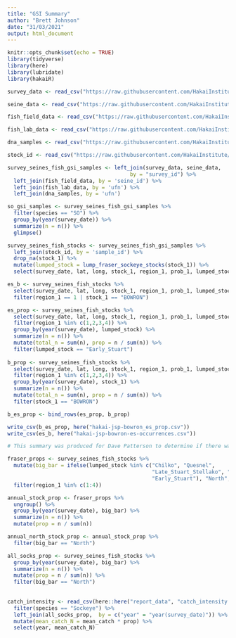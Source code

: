 ```yaml
---
title: "GSI Summary"
author: "Brett Johnson"
date: "31/03/2021"
output: html_document
---
```


```r
knitr::opts_chunk$set(echo = TRUE)
library(tidyverse)
library(here)
library(lubridate)
library(hakaiR)

survey_data <- read_csv("https://raw.githubusercontent.com/HakaiInstitute/jsp-data/develop/tidy_data/survey_data.csv")

seine_data <- read_csv("https://raw.githubusercontent.com/HakaiInstitute/jsp-data/develop/tidy_data/seine_data.csv")

fish_field_data <- read_csv("https://raw.githubusercontent.com/HakaiInstitute/jsp-data/develop/tidy_data/fish_field_data.csv", guess_max = 16000)

fish_lab_data <- read_csv("https://raw.githubusercontent.com/HakaiInstitute/jsp-data/develop/tidy_data/fish_lab_data.csv", guess_max = 8000)

dna_samples <- read_csv("https://raw.githubusercontent.com/HakaiInstitute/jsp-data/develop/tidy_data/dna_samples.csv")

stock_id <- read_csv("https://raw.githubusercontent.com/HakaiInstitute/jsp-data/develop/tidy_data/stock_id.csv")

survey_seines_fish_gsi_samples <- left_join(survey_data, seine_data,
                                       by = "survey_id") %>% 
  left_join(fish_field_data, by = 'seine_id') %>% 
  left_join(fish_lab_data, by = 'ufn') %>% 
  left_join(dna_samples, by = 'ufn') 

so_gsi_samples <- survey_seines_fish_gsi_samples %>% 
  filter(species == "SO") %>% 
  group_by(year(survey_date)) %>% 
  summarize(n = n()) %>% 
  glimpse()

survey_seines_fish_stocks <- survey_seines_fish_gsi_samples %>% 
  left_join(stock_id, by = 'sample_id') %>% 
  drop_na(stock_1) %>% 
  mutate(lumped_stock = lump_fraser_sockeye_stocks(stock_1)) %>% 
  select(survey_date, lat, long, stock_1, region_1, prob_1, lumped_stock)

```


```r


es_b <- survey_seines_fish_stocks %>% 
  select(survey_date, lat, long, stock_1, region_1, prob_1, lumped_stock) %>% 
  filter(region_1 == 1 | stock_1 == "BOWRON")

es_prop <- survey_seines_fish_stocks %>% 
  select(survey_date, lat, long, stock_1, region_1, prob_1, lumped_stock) %>% 
  filter(region_1 %in% c(1,2,3,4)) %>% 
  group_by(year(survey_date), lumped_stock) %>% 
  summarize(n = n()) %>% 
  mutate(total_n = sum(n), prop = n / sum(n)) %>% 
  filter(lumped_stock == "Early_Stuart")
  
b_prop <- survey_seines_fish_stocks %>% 
  select(survey_date, lat, long, stock_1, region_1, prob_1, lumped_stock) %>% 
  filter(region_1 %in% c(1,2,3,4)) %>% 
  group_by(year(survey_date), stock_1) %>% 
  summarize(n = n()) %>% 
  mutate(total_n = sum(n), prop = n / sum(n)) %>% 
  filter(stock_1 == "BOWRON")

b_es_prop <- bind_rows(es_prop, b_prop)  

write_csv(b_es_prop, here("hakai-jsp-bowron_es_prop.csv"))
write_csv(es_b, here("hakai-jsp-bowron-es-occurrences.csv"))
```


```r
# This summary was produced for Dave Patterson to determine if there was a negative impact from the Big Bar landslide on outmigrating smolts in 2019 from above the slide. Dave's expectation is that the stock proprtion we catch should be 85% or greater of stocks from above the slide.

fraser_props <- survey_seines_fish_stocks %>%
  mutate(big_bar = ifelse(lumped_stock %in% c("Chilko", "Quesnel", 
                                              "Late_Stuart_Stellako", "Nadina_Gates_Bowron_Nahatlatch", 
                                              "Early_Stuart"), "North", "South")) %>% 
  filter(region_1 %in% c(1:4)) 

annual_stock_prop <- fraser_props %>% 
  ungroup() %>% 
  group_by(year(survey_date), big_bar) %>% 
  summarize(n = n()) %>% 
  mutate(prop = n / sum(n))

annual_north_stock_prop <- annual_stock_prop %>% 
  filter(big_bar == "North")

all_socks_prop <- survey_seines_fish_stocks %>% 
  group_by(year(survey_date), big_bar) %>% 
  summarize(n = n()) %>% 
  mutate(prop = n / sum(n)) %>% 
  filter(big_bar == "North")
  
  
catch_intensity <- read_csv(here::here("report_data", "catch_intensity.csv")) %>% 
  filter(species == "Sockeye") %>% 
  left_join(all_socks_prop,  by = c("year" = "year(survey_date)")) %>% 
  mutate(mean_catch_N = mean_catch * prop) %>% 
  select(year, mean_catch_N)
  

```


